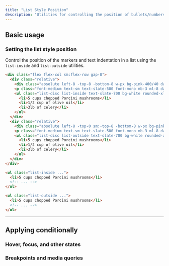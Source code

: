 ```yaml
---
title: "List Style Position"
description: "Utilities for controlling the position of bullets/numbers in lists."
---
```




## Basic usage

### Setting the list style position

Control the position of the markers and text indentation in a list using the `list-inside` and `list-outside` utilities.

```html {{ mode: 'example' }}
<div class="flex flex-col sm:flex-row gap-8">
  <div class="relative">
    <div class="absolute left-8 -top-8 -bottom-8 w-px bg-pink-400/40 dark:bg-rose-400/20"></div>
    <p class="font-medium text-sm text-slate-500 font-mono mb-3 ml-8 dark:text-slate-400">list-inside</p>
    <ul class="list-disc list-inside text-slate-700 bg-white rounded-xl shadow-lg ring-1 ring-slate-900/5 p-4 pl-8 dark:bg-slate-800 dark:ring-0 dark:highlight-white/5 dark:text-slate-400">
      <li>5 cups chopped Porcini mushrooms</li>
      <li>1/2 cup of olive oil</li>
      <li>3lb of celery</li>
    </ul>
  </div>
  <div class="relative">
    <div class="absolute left-8 -top-0 sm:-top-8 -bottom-8 w-px bg-pink-400/40 dark:bg-rose-400/20"></div>
    <p class="font-medium text-sm text-slate-500 font-mono mb-3 ml-8 dark:text-slate-400">list-outside</p>
    <ul class="list-disc list-outside text-slate-700 bg-white rounded-xl shadow-lg ring-1 ring-slate-900/5 p-4 pl-8 dark:bg-slate-800 dark:ring-0 dark:highlight-white/5 dark:text-slate-400">
      <li>5 cups chopped Porcini mushrooms</li>
      <li>1/2 cup of olive oil</li>
      <li>3lb of celery</li>
    </ul>
  </div>
</div>
```

```html
<ul class="list-inside ...">
  <li>5 cups chopped Porcini mushrooms</li>
  <!-- ... -->
</ul>

<ul class="list-outside ...">
  <li>5 cups chopped Porcini mushrooms</li>
  <!-- ... -->
</ul>
```

---

## <Heading ignore>Applying conditionally</Heading>

### <Heading ignore>Hover, focus, and other states</Heading>

<HoverFocusAndOtherStates defaultClass="list-outside" featuredClass="list-inside" element="ul" />

### <Heading ignore>Breakpoints and media queries</Heading>

<BreakpointsAndMediaQueries defaultClass="list-outside" featuredClass="list-inside" element="ul" />
